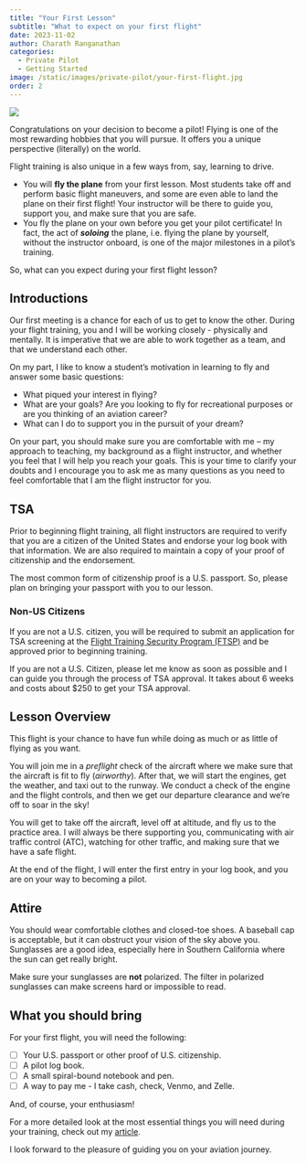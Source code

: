 ```yaml
---
title: "Your First Lesson"
subtitle: "What to expect on your first flight"
date: 2023-11-02
author: Charath Ranganathan 
categories:
  - Private Pilot
  - Getting Started
image: /static/images/private-pilot/your-first-flight.jpg
order: 2
---
```

![](/static/images/private-pilot/your-first-flight.jpg)

Congratulations on your decision to become a pilot! Flying is one of the most rewarding hobbies that you will pursue. It offers you a unique perspective (literally) on the world.

Flight training is also unique in a few ways from, say, learning to drive.

- You will **fly the plane** from your first lesson. Most students take off and perform basic flight maneuvers, and some are even able to land the plane on their first flight! Your instructor will be there to guide you, support you, and make sure that you are safe.
- You fly the plane on your own before you get your pilot certificate! In fact, the act of ***soloing*** the plane, i.e. flying the plane by yourself, without the instructor onboard, is one of the major milestones in a pilot's training.

So, what can you expect during your first flight lesson?

## Introductions

Our first meeting is a chance for each of us to get to know the other. During your flight training, you and I will be working closely - physically and mentally. It is imperative that we are able to work together as a team, and that we understand each other.

On my part, I like to know a student's motivation in learning to fly and answer some basic questions:

- What piqued your interest in flying?
- What are your goals? Are you looking to fly for recreational purposes or are you thinking of an aviation career?
- What can I do to support you in the pursuit of your dream?

On your part, you should make sure you are comfortable with me -- my approach to teaching, my background as a flight instructor, and whether you feel that I will help you reach your goals. This is your time to clarify your doubts and I encourage you to ask me as many questions as you need to feel comfortable that I am the flight instructor for you.

## TSA

Prior to beginning flight training, all flight instructors are required to verify that you are a citizen of the United States and endorse your log book with that information. We are also required to maintain a copy of your proof of citizenship and the endorsement.

The most common form of citizenship proof is a U.S. passport. So, please plan on bringing your passport with you to our lesson.

### Non-US Citizens

If you are not a U.S. citizen, you will be required to submit an application for TSA screening at the [Flight Training Security Program (FTSP)](https://www.fts.tsa.dhs.gov/home) and be approved prior to beginning training. 

If you are not a U.S. Citizen, please let me know as soon as possible and I can guide you through the process of TSA approval. It takes about 6 weeks and costs about $250 to get your TSA approval.

## Lesson Overview

This flight is your chance to have fun while doing as much or as little of flying as you want.

You will join me in a *preflight* check of the aircraft where we make sure that the aircraft is fit to fly (*airworthy*). After that, we will start the engines, get the weather, and taxi out to the runway. We conduct a check of the engine and the flight controls, and then we get our departure clearance and we're off to soar in the sky!

You will get to take off the aircraft, level off at altitude, and fly us to the practice area. I will always be there supporting you, communicating with air traffic control (ATC), watching for other traffic, and making sure that we have a safe flight.

At the end of the flight, I will enter the first entry in your log book, and you are on your way to becoming a pilot.

## Attire

You should wear comfortable clothes and closed-toe shoes. A baseball cap is acceptable, but it can obstruct your vision of the sky above you. Sunglasses are a good idea, especially here in Southern California where the sun can get really bright.

::: {.callout-important}
Make sure your sunglasses are **not** polarized. The filter in polarized sunglasses can make screens hard or impossible to read.
:::

## What you should bring

For your first flight, you will need the following:

- [ ] Your U.S. passport or other proof of U.S. citizenship.
- [ ] A pilot log book.
- [ ] A small spiral-bound notebook and pen.
- [ ] A way to pay me - I take cash, check, Venmo, and Zelle.

And, of course, your enthusiasm!

For a more detailed look at the most essential things you will need during your training, check out my [article](/private-pilot/things-you-need.html).

I look forward to the pleasure of guiding you on your aviation journey.